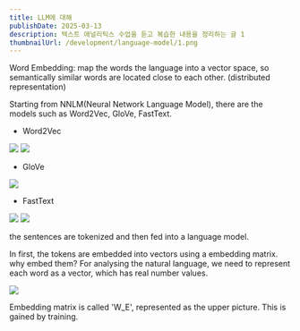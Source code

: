 ```yaml
---
title: LLM에 대해
publishDate: 2025-03-13
description: 텍스트 애널리틱스 수업을 듣고 복습한 내용을 정리하는 글 1
thumbnailUrl: /development/language-model/1.png
---
```


Word Embedding: map the words the language into a vector space, so
semantically similar words are located close to each other.
(distributed representation)

Starting from NNLM(Neural Network Language Model), there are
the models such as Word2Vec, GloVe, FastText.

- Word2Vec

![](/development/language-model/2.png)
![](/development/language-model/3.png)

- GloVe

![](/development/language-model/4.png)

- FastText

![](/development/language-model/5.png)
![](/development/language-model/6.png)

the sentences are tokenized and then fed into a language model.

In first, the tokens are embedded into vectors using a embedding matrix.
why embed them? For analysing the natural language, we need to represent each word as a vector, which has real number values.

![](/development/language-model/1.png)

Embedding matrix is called 'W_E', represented as the upper picture. This is gained by training.
